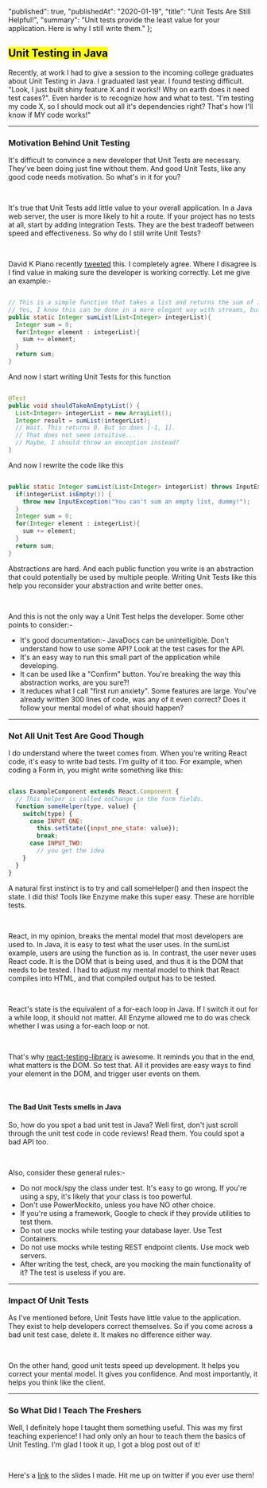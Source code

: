 
  "published": true,
  "publishedAt": "2020-01-19",
  "title": "Unit Tests Are Still Helpful!",
  "summary":
    "Unit tests provide the least value for your application. Here is why I still write them."
};


## <Mark> Unit Testing in Java </Mark>

Recently, at work I had to give a session to the incoming college graduates about Unit Testing in Java.
I graduated last year. I found testing difficult. "Look, I just built
shiny feature X and it works!! Why on earth does it need test cases?". Even harder is to recognize how
and what to test. "I'm testing my code X, so I should mock out all it's dependencies right? That's how
I'll know if MY code works!"

---

### Motivation Behind Unit Testing

It's difficult to convince a new developer that Unit Tests are necessary. They've been doing just fine
without them. And good Unit Tests, like any good code needs motivation. So what's in it for you?

<br />

It's true that Unit Tests add little value to your overall application. In a Java web server, the user is
more likely to hit a route. If your project has no tests at all, start by adding Integration Tests. They
are the best tradeoff between speed and effectiveness. So why do I still write Unit Tests?

<br />

David K Piano recently [tweeted](https://twitter.com/DavidKPiano/status/1218552334680317953) this. I completely
agree. Where I disagree is I find value in making sure the developer is working correctly. Let me give an example:-

```java

// This is a simple function that takes a list and returns the sum of its elements
// Yes, I know this can be done in a more elegant way with streams, but bear with me
public static Integer sumList(List<Integer> integerList){
  Integer sum = 0;
  for(Integer element : integerList){
    sum += element;
  }
  return sum;
}

```

And now I start writing Unit Tests for this function

```java

@Test
public void shouldTakeAnEmptyList() {
  List<Integer> integerList = new ArrayList();
  Integer result = sumList(integerList);
  // Wait. This returns 0. But so does [-1, 1].
  // That does not seem intuitive...
  // Maybe, I should throw an exception instead?
}

```

And now I rewrite the code like this

```java

public static Integer sumList(List<Integer> integerList) throws InputException{
  if(integerList.isEmpty()) {
    throw new InputException("You can't sum an empty list, dummy!");
  }
  Integer sum = 0;
  for(Integer element : integerList){
    sum += element;
  }
  return sum;
}

```

Abstractions are hard. And each public function you write is an abstraction that could
potentially be used by multiple people. Writing Unit Tests like this help you reconsider
your abstraction and write better ones.

<br />

And this is not the only way a Unit Test helps the developer. Some other points to consider:-

- It's good documentation:- JavaDocs can be unintelligible. Don't understand how to use some API?
  Look at the test cases for the API.
- It's an easy way to run this small part of the application while developing.
- It can be used like a "Confirm" button. You're breaking the way this abstraction works, are you sure?!
- It reduces what I call "first run anxiety". Some features are large. You've already written 300 lines of code,
  was any of it even correct? Does it follow your mental model of what should happen?

---

### Not All Unit Test Are Good Though

I do understand where the tweet comes from. When you're writing React code, it's easy to write bad tests. I'm
guilty of it too. For example, when coding a Form in, you might write something like this:

```javascript

class ExampleComponent extends React.Component {
  // This helper is called onChange in the form fields.
  function someHelper(type, value) {
    switch(type) {
      case INPUT_ONE:
        this.setState({input_one_state: value});
        break;
      case INPUT_TWO:
        // you get the idea
    }
  }
}

```

A natural first instinct is to try and call someHelper() and then inspect the state. I did this! Tools like Enzyme make this
super easy. These are horrible tests.

<br />

React, in my opinion, breaks the mental model that most developers are used to. In Java, it is easy to test what the user
uses. In the sumList example, users are using the function as is. In contrast, the user never uses React code. It is the
DOM that is being used, and thus it is the DOM that needs to be tested. I had to adjust my mental model to think that React
compiles into HTML, and that compiled output has to be tested.

<br />

React's state is the equivalent of a for-each loop in Java. If I switch it out for a while loop, it should not matter. All
Enzyme allowed me to do was check whether I was using a for-each loop or not.

<br />

That's why [react-testing-library](https://testing-library.com/docs/react-testing-library/intro) is awesome. It reminds
you that in the end, what matters is the DOM. So test that. All it provides are easy ways to find your element in the DOM,
and trigger user events on them.

<br />

#### The Bad Unit Tests smells in Java

So, how do you spot a bad unit test in Java? Well first, don't just scroll through the unit test code in
code reviews! Read them. You could spot a bad API too.

<br />

Also, consider these general rules:-

- Do not mock/spy the class under test. It's easy to go wrong. If you're using a spy, it's likely that your class is too powerful.
- Don't use PowerMockito, unless you have NO other choice.
- If you're using a framework, Google to check if they provide utilities to test them.
- Do not use mocks while testing your database layer. Use Test Containers.
- Do not use mocks while testing REST endpoint clients. Use mock web servers.
- After writing the test, check, are you mocking the main functionality of it? The test is useless if you are.

---

### Impact Of Unit Tests

As I've mentioned before, Unit Tests have little value to the application. They exist to help developers
correct themselves. So if you come across a bad unit test case, delete it. It makes no difference either way.

<br />

On the other hand, good unit tests speed up development. It helps you correct your mental model. It gives you confidence.
And most importantly, it helps you think like the client.

---

### So What Did I Teach The Freshers

Well, I definitely hope I taught them something useful. This was my first teaching experience!
I had only only an hour to teach them the basics of Unit Testing. I'm glad I took it up, I
got a blog post out of it!

<br />

Here's a [link](https://drive.google.com/file/d/1LiAK-0mly6CA0IV1-fMxBKXUUE_ro3jB/view?usp=sharing)
to the slides I made. Hit me up on twitter if you ever use them!
